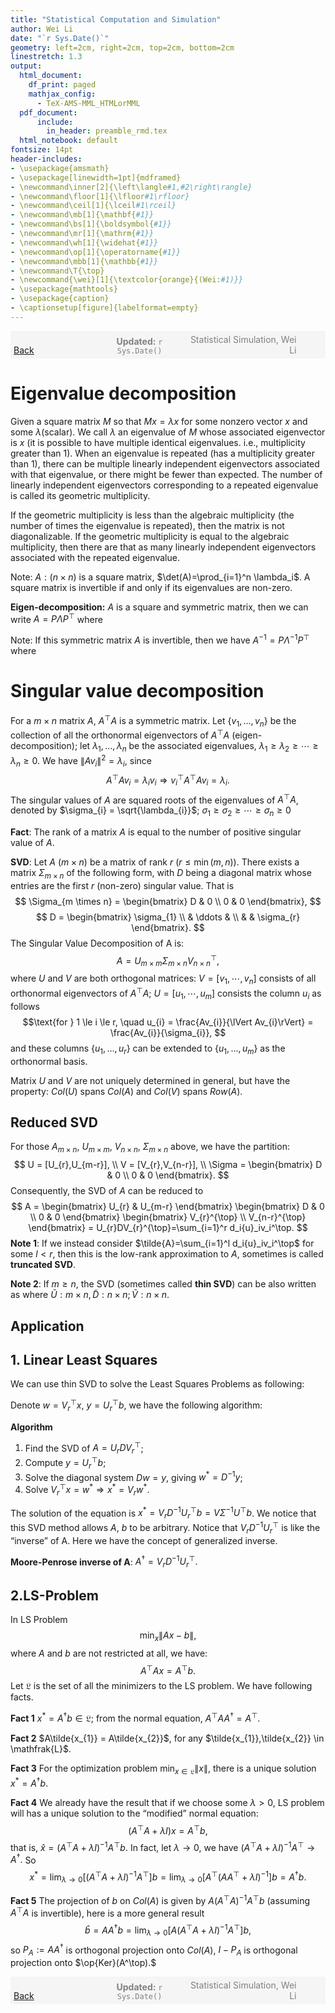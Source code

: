 ```yaml
---
title: "Statistical Computation and Simulation"
author: Wei Li
date: "`r Sys.Date()`"
geometry: left=2cm, right=2cm, top=2cm, bottom=2cm
linestretch: 1.3
output:
  html_document:
    df_print: paged
    mathjax_config:
      - TeX-AMS-MML_HTMLorMML   
  pdf_document: 
      include:
        in_header: preamble_rmd.tex
  html_notebook: default
fontsize: 14pt
header-includes:
- \usepackage{amsmath}
- \usepackage[linewidth=1pt]{mdframed}
- \newcommand\inner[2]{\left\langle#1,#2\right\rangle}
- \newcommand\floor[1]{\lfloor#1\rfloor}
- \newcommand\ceil[1]{\lceil#1\rceil}
- \newcommand\mb[1]{\mathbf{#1}}
- \newcommand\bs[1]{\boldsymbol{#1}}
- \newcommand\mr[1]{\mathrm{#1}}
- \newcommand\wh[1]{\widehat{#1}}
- \newcommand\op[1]{\operatorname{#1}}
- \newcommand\mbb[1]{\mathbb{#1}}
- \newcommand\T{\top}
- \newcommand{\wei}[1]{\textcolor{orange}{(Wei:#1)}}
- \usepackage{mathtools}
- \usepackage{caption}
- \captionsetup[figure]{labelformat=empty}
---
```


<script type="text/x-mathjax-config">
MathJax.Hub.Config({
  showMathMenu: false,  // This line disables the MathJax context menu
  TeX: { equationNumbers: { autoNumber: "AMS" } }
});
</script>



<span style="background-color: #f5f5f5; padding: 5px; display: block;">
    <span style="width: 25%; display: inline-block; text-align: left;">
        [Back](javascript:window.history.back())
    </span>
    <span style="width: 30%; display: inline-block; text-align: center; color: grey;">
        **Updated:** `r Sys.Date()`
    </span>
    <span style="width: 35%; display: inline-block; text-align: right; color: grey;">
        Statistical Simulation, Wei Li
    </span>
</span>

<!------------->


# Eigenvalue decomposition

Given a square matrix $M$ so that $Mx=\lambda x$ for some nonzero vector $x$ and some $\lambda$(scalar). We call $\lambda$ an eigenvalue of $M$ whose associated eigenvector is $x$ (it is possible to have multiple identical eigenvalues. i.e., multiplicity greater than 1). When an eigenvalue is repeated (has a multiplicity greater than 1), there can be multiple linearly independent eigenvectors associated with that eigenvalue, or there might be fewer than expected. The number of linearly independent eigenvectors corresponding to a repeated eigenvalue is called its geometric multiplicity.

If the geometric multiplicity is less than the algebraic multiplicity (the number of times the eigenvalue is repeated), then the matrix is not diagonalizable.
If the geometric multiplicity is equal to the algebraic multiplicity, then there are that as many linearly independent eigenvectors associated with the repeated eigenvalue. 

Note: $A: (n \times n )$ is a square matrix, $\det(A)=\prod_{i=1}^n \lambda_i$. A square matrix is invertible if and only if its eigenvalues are non-zero.

**Eigen-decomposition:** $A$ is a square and symmetric matrix, then we can write $A=P \Lambda P^\top$ where 
\begin{align*}
&P=[u_1, u_2,\cdots, u_n], \quad u\mbox{'s are the orthonormal eigenvector of }A \\
&\Lambda = diag\{\text{eigenvalues of }A\}.
\end{align*}

Note: If this symmetric matrix $A$ is invertible, then we have $A^{-1}=P\Lambda^{-1}P^\top$ where 
\begin{equation*}
\Lambda^{-1} = 
\begin{pmatrix}
\ddots & 0 & 0 \\
0 & \frac{1}{\lambda_i} & 0 \\
0 & 0 & \ddots
\end{pmatrix}.
\end{equation*}

\begin{mdframed}
Example: $A=\begin{pmatrix}
 9 & 0 \\
0 & 4 
\end{pmatrix}$, $Av = \lambda v\implies (A-\lambda I)v=0$. Here we need a non-zero solution, so
$$
\det(A-\lambda I)=\left|
\begin{matrix} 
   9-\lambda & 0   \\
   0 & 4-\lambda
\end{matrix}
   \right| =0 \implies \lambda_1=9,\lambda_2=4
$$

For $\lambda_1=9$, since we know  $Av_1=9v_1\implies (A-9I)v_1=0$, then we have
$$
\begin{pmatrix} 
   0 & 0   \\
   0 & -5
\end{pmatrix} v_1 =
\begin{pmatrix} 
   0    \\
   0 
\end{pmatrix}
\implies v_1=\begin{pmatrix} 
   1   \\
   0
\end{pmatrix}
$$
For $\lambda_2=4$, since we know  $Av_2=4v_2\implies (A-4I)v_2=0$, then we have
$$
\begin{pmatrix} 
   5 & 0   \\
   0 & 0
\end{pmatrix} v_2 =
\begin{pmatrix} 
   0    \\
   0 
\end{pmatrix}
\implies v_2=\begin{pmatrix} 
   0   \\
   1 
\end{pmatrix}
$$
Now $A=P\Lambda P^\top=
\begin{pmatrix} 
   1 & 0   \\
   0 & 1
\end{pmatrix}
\begin{pmatrix} 
   9 & 0   \\
   0 & 4
\end{pmatrix}
\begin{pmatrix} 
   1 & 0   \\
   0 & 1
\end{pmatrix}$ where $P=[v_1,v_2]$.
\end{mdframed}



**Singular value decomposition**
===========

For a $m \times n$ matrix ${A}$, $A^{\top}A$ is a symmetric matrix. Let $\{ v_{1},\ldots,v_{n} \}$ be the collection of all the orthonormal eigenvectors of $A^{\top}A$ (eigen-decomposition); let  $\lambda_{1},...,\lambda_{n}$ be the associated eigenvalues, $\lambda_{1} \ge \lambda_{2} \ge \cdots \geq \lambda_{n} \ge 0$. We have $\lVert Av_{i}\lVert^{2} = \lambda_{i}$, since 
$$
A^{\top}Av_{i} = \lambda_{i}v_{i} \Rightarrow
v_{i}^{\top}A^{\top}Av_{i} = \lambda_{i}.
$$
The singular values of $A$ are squared roots of the eigenvalues of $A^{\top}A$, denoted by $\sigma_{i} = \sqrt{\lambda_{i}}$; $\sigma_{1} \ge \sigma_{2} \ge \cdots \geq \sigma_{n} \ge 0$

**Fact**: The rank of a matrix $A$ is equal to the number of positive singular value of $A$.  

**SVD**: Let $A$ ($m \times n$) be a matrix of rank $r$ ($r\leq \min(m, n)$). There exists a matrix $\Sigma_{m \times n}$ of the following form, with $D$ being a diagonal matrix whose entries are the first $r$ (non-zero) singular value. That is  
$$ \Sigma_{m \times n} = 
\begin{bmatrix}
  D & 0 \\
  0 & 0
\end{bmatrix},
$$
$$
 D = \begin{bmatrix}
      \sigma_{1} \\ & \ddots & \\ & & \sigma_{r}
     \end{bmatrix}.
$$
The Singular Value Decomposition of A is:
$$
  A = U_{m \times m}\Sigma_{m \times n}V^{\top}_{n \times n},
$$
where $U$ and $V$ are both orthogonal matrices: 
$V=[v_1, \cdots, v_n]$ consists of all orthonormal eigenvectors of $A^{\top}A$; 
$U=[u_1, \cdots, u_m]$ consists the column $u_{i}$ as follows
$$\text{for }   1 \le i \le r, \quad u_{i} = \frac{Av_{i}}{\lVert Av_{i}\rVert} = \frac{Av_{i}}{\sigma_{i}},
$$
and these columns $\{ u_{1}, \ldots, u_{r}\}$ can be extended to $\{ u_{1}, \ldots, u_{m}\}$ as the orthonormal basis. 

Matrix $U$ and $V$ are not uniquely determined in general, but have the property: $Col(U)$ spans $Col(A)$ and $Col(V)$ spans $Row(A)$.


Reduced SVD 
-----------------------

For those $A_{m \times n}$, $U_{m \times m}$, $V_{n \times n}$, $\Sigma_{m \times n}$ above, we have the partition:  
$$
  U = [U_{r},U_{m-r}],  \\
  V = [V_{r},V_{n-r}],  \\
  \Sigma = \begin{bmatrix}
  D & 0 \\
  0 & 0
\end{bmatrix}.
$$
Consequently, the SVD of $A$ can be reduced to  
$$
  A =
  \begin{bmatrix}
    U_{r} & U_{m-r}
  \end{bmatrix}
  \begin{bmatrix}
    D & 0 \\
    0 & 0
  \end{bmatrix}
  \begin{bmatrix}
    V_{r}^{\top} \\
    V_{n-r}^{\top}
  \end{bmatrix}
  = U_{r}DV_{r}^{\top}=\sum_{i=1}^r d_i{u}_iv_i^\top.
$$
**Note 1**: If we instead consider $\tilde{A}=\sum_{i=1}^l d_i{u}_iv_i^\top$ for some $l < r$, then this is the low-rank approximation to $A$, sometimes is called **truncated SVD**.

**Note 2**: If $m \geq n$, the SVD (sometimes called **thin SVD**) can be also written as 
\begin{align*}
A=\tilde{U}\tilde{D}\tilde{V}^\top
\end{align*}
where $\tilde{U}: m \times n, \tilde{D}: n \times n; \tilde{V}: n \times n.$



Application
---------------------------

1. Linear Least Squares  
---------------------------

We can use thin SVD to solve the Least Squares Problems as following:  

\begin{align*}
 Ax &= b, \\
 A^{\top}Ax &= A^{\top}b, \\
 (U_rDV_r^{\top})^{\top}(U_rDV_r^{\top})x &= (U_rDV_r^{\top})^{\top}b, \\
  V_rDIDV_r^\top x &= V_rDU_r^{\top}b, \\
  DV_r^{\top}x &= U_r^{\top}b.
\end{align*}

Denote $w = V_r^{\top}x$, $y = U_r^{\top}b$, we have the following algorithm:  

**Algorithm**  

1. Find the SVD of $A = U_rDV_r^{\top}$;  
2. Compute $y = U_r^{\top}b$;  
3. Solve the diagonal system $Dw=y$, giving $w^{*} = D^{-1}y$;  
4. Solve $V_r^{\top}x = w^{*} \Rightarrow x^* = V_rw^{*}$.

The solution of the equation is $x^* = V_rD^{-1}U_r^{\top}b= V\Sigma^{-1}U^{\top}b$. 
We notice that this SVD method allows $A$, $b$ to be arbitrary. Notice that $V_{r}D^{-1}U_{r}^{\top}$ is like the "inverse" of A. Here we have the concept of generalized inverse.  

**Moore-Penrose inverse of A**: $A^{\dagger} = V_{r}D^{-1}U_{r}^{\top}.$

2.LS-Problem 
-----------------------

In LS Problem 
$$\min_{x} \lVert Ax -b \rVert,$$ 
where $A$ and $b$ are not restricted at all, we have:  
$$
  A^{\top}Ax = A^{\top}b.
$$
Let $\mathfrak{L}$ is the set of all the minimizers to the LS problem. We have following facts.  

**Fact 1** $x^{*} = A^{\dagger}b \in \mathfrak{L}$; from the normal equation, $A^{\top}AA^{\dagger} = A^{\top}.$  

**Fact 2** $A\tilde{x_{1}} = A\tilde{x_{2}}$, for any $\tilde{x_{1}},\tilde{x_{2}} \in \mathfrak{L}$.  

**Fact 3** For the optimization problem $\min_{x \in \mathfrak{L}} \lVert x\rVert$, there is a unique solution $x^{*} = A^{\dagger}b$.  

**Fact 4** We already have the result that if we choose some $\lambda>0$, LS problem will has a unique solution to the "modified" normal equation:
$$
 (A^{\top}A+\lambda I)x=A^{\top}b,
$$
that is, $\hat{x} = (A^{\top}A+\lambda I)^{-1}A^{\top}b.$ In fact, let $\lambda \rightarrow 0$, we have $(A^{\top}A+\lambda I)^{-1}A^{\top} \rightarrow A^{\dagger}.$ So 
$$
 x^*= \lim_{\lambda \to 0} [(A^{\top}A+\lambda I)^{-1}A^{\top}]b= \lim_{\lambda \to 0} [A^\top(AA^\top+\lambda I)^{-1}]b = A^{\dagger} b.
$$

**Fact 5** The projection of $b$ on $Col(A)$ is given by $A(A^{\top}A)^{-1}A^{\top}b$ (assuming $A^{\top}A$ is invertible), here is a more general result  
$$
  \hat{b} = AA^{\dagger}b = \lim_{\lambda \rightarrow 0}[A(A^{\top}A+\lambda I)^{-1}A^{\top}]b,
$$
so $P_A:=AA^{\dagger}$ is orthogonal projection onto $Col(A)$, $I-P_A$ is orthogonal projection onto $\op{Ker}(A^\top).$




<!------------->
<span style="background-color: #f5f5f5; padding: 5px; display: block;">
    <span style="width: 25%; display: inline-block; text-align: left;">
        [Back](javascript:window.history.back())
    </span>
    <span style="width: 30%; display: inline-block; text-align: center; color: grey;">
        **Updated:** `r Sys.Date()`
    </span>
    <span style="width: 35%; display: inline-block; text-align: right; color: grey;">
        Statistical Simulation, Wei Li
    </span>
</span>


